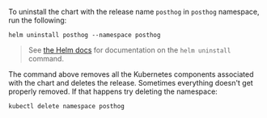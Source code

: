 To uninstall the chart with the release name `posthog` in `posthog` namespace, run the following:

```shell
helm uninstall posthog --namespace posthog
```

> See [the Helm docs](https://helm.sh/docs/helm/helm_uninstall/) for documentation on the `helm uninstall` command.

The command above removes all the Kubernetes components associated with the chart and deletes the release.
Sometimes everything doesn't get properly removed. If that happens try deleting the namespace:

```shell
kubectl delete namespace posthog
```
